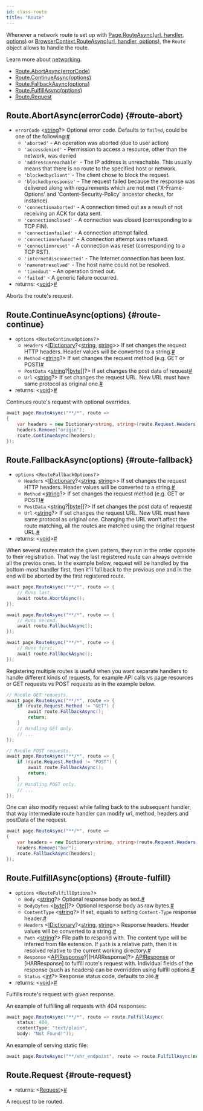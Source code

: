 ```yaml
---
id: class-route
title: "Route"
---
```


Whenever a network route is set up with [Page.RouteAsync(url, handler, options)](./api/class-page.mdx#page-route) or [BrowserContext.RouteAsync(url, handler, options)](./api/class-browsercontext.mdx#browser-context-route), the `Route` object allows to handle the route.

Learn more about [networking](../network.mdx).


- [Route.AbortAsync(errorCode)](./api/class-route.mdx#route-abort)
- [Route.ContinueAsync(options)](./api/class-route.mdx#route-continue)
- [Route.FallbackAsync(options)](./api/class-route.mdx#route-fallback)
- [Route.FulfillAsync(options)](./api/class-route.mdx#route-fulfill)
- [Route.Request](./api/class-route.mdx#route-request)

## Route.AbortAsync(errorCode) {#route-abort}
- `errorCode`<a aria-hidden="true" tabindex="-1" class="list-anchor-link" id="route-abort-option-error-code"/> &#60;[string]?&#62; Optional error code. Defaults to `failed`, could be one of the following:<a href="#route-abort-option-error-code" class="list-anchor">#</a>
  * `'aborted'` - An operation was aborted (due to user action)
  * `'accessdenied'` - Permission to access a resource, other than the network, was denied
  * `'addressunreachable'` - The IP address is unreachable. This usually means that there is no route to the specified host or network.
  * `'blockedbyclient'` - The client chose to block the request.
  * `'blockedbyresponse'` - The request failed because the response was delivered along with requirements which are not met ('X-Frame-Options' and 'Content-Security-Policy' ancestor checks, for instance).
  * `'connectionaborted'` - A connection timed out as a result of not receiving an ACK for data sent.
  * `'connectionclosed'` - A connection was closed (corresponding to a TCP FIN).
  * `'connectionfailed'` - A connection attempt failed.
  * `'connectionrefused'` - A connection attempt was refused.
  * `'connectionreset'` - A connection was reset (corresponding to a TCP RST).
  * `'internetdisconnected'` - The Internet connection has been lost.
  * `'namenotresolved'` - The host name could not be resolved.
  * `'timedout'` - An operation timed out.
  * `'failed'` - A generic failure occurred.
- returns:<a aria-hidden="true" tabindex="-1" class="list-anchor-link" id="route-abort-return"/> &#60;[void]&#62;<a href="#route-abort-return" class="list-anchor">#</a>

Aborts the route's request.

## Route.ContinueAsync(options) {#route-continue}
- `options` &#60;`RouteContinueOptions?`&#62;
  - `Headers`<a aria-hidden="true" tabindex="-1" class="list-anchor-link" id="route-continue-option-headers"/> &#60;[IDictionary]?<[string], [string]>&#62; If set changes the request HTTP headers. Header values will be converted to a string.<a href="#route-continue-option-headers" class="list-anchor">#</a>
  - `Method`<a aria-hidden="true" tabindex="-1" class="list-anchor-link" id="route-continue-option-method"/> &#60;[string]?&#62; If set changes the request method (e.g. GET or POST)<a href="#route-continue-option-method" class="list-anchor">#</a>
  - `PostData`<a aria-hidden="true" tabindex="-1" class="list-anchor-link" id="route-continue-option-post-data"/> &#60;[string]?|[byte]&#91;&#93;?&#62; If set changes the post data of request<a href="#route-continue-option-post-data" class="list-anchor">#</a>
  - `Url`<a aria-hidden="true" tabindex="-1" class="list-anchor-link" id="route-continue-option-url"/> &#60;[string]?&#62; If set changes the request URL. New URL must have same protocol as original one.<a href="#route-continue-option-url" class="list-anchor">#</a>
- returns:<a aria-hidden="true" tabindex="-1" class="list-anchor-link" id="route-continue-return"/> &#60;[void]&#62;<a href="#route-continue-return" class="list-anchor">#</a>

Continues route's request with optional overrides.

```csharp
await page.RouteAsync("**/*", route =>
{
    var headers = new Dictionary<string, string>(route.Request.Headers) { { "foo", "bar" } };
    headers.Remove("origin");
    route.ContinueAsync(headers);
});
```

## Route.FallbackAsync(options) {#route-fallback}
- `options` &#60;`RouteFallbackOptions?`&#62;
  - `Headers`<a aria-hidden="true" tabindex="-1" class="list-anchor-link" id="route-fallback-option-headers"/> &#60;[IDictionary]?<[string], [string]>&#62; If set changes the request HTTP headers. Header values will be converted to a string.<a href="#route-fallback-option-headers" class="list-anchor">#</a>
  - `Method`<a aria-hidden="true" tabindex="-1" class="list-anchor-link" id="route-fallback-option-method"/> &#60;[string]?&#62; If set changes the request method (e.g. GET or POST)<a href="#route-fallback-option-method" class="list-anchor">#</a>
  - `PostData`<a aria-hidden="true" tabindex="-1" class="list-anchor-link" id="route-fallback-option-post-data"/> &#60;[string]?|[byte]&#91;&#93;?&#62; If set changes the post data of request<a href="#route-fallback-option-post-data" class="list-anchor">#</a>
  - `Url`<a aria-hidden="true" tabindex="-1" class="list-anchor-link" id="route-fallback-option-url"/> &#60;[string]?&#62; If set changes the request URL. New URL must have same protocol as original one. Changing the URL won't affect the route matching, all the routes are matched using the original request URL.<a href="#route-fallback-option-url" class="list-anchor">#</a>
- returns:<a aria-hidden="true" tabindex="-1" class="list-anchor-link" id="route-fallback-return"/> &#60;[void]&#62;<a href="#route-fallback-return" class="list-anchor">#</a>

When several routes match the given pattern, they run in the order opposite to their registration. That way the last registered route can always override all the previos ones. In the example below, request will be handled by the bottom-most handler first, then it'll fall back to the previous one and in the end will be aborted by the first registered route.

```csharp
await page.RouteAsync("**/*", route => {
    // Runs last.
    await route.AbortAsync();
});

await page.RouteAsync("**/*", route => {
    // Runs second.
    await route.FallbackAsync();
});

await page.RouteAsync("**/*", route => {
    // Runs first.
    await route.FallbackAsync();
});
```

Registering multiple routes is useful when you want separate handlers to handle different kinds of requests, for example API calls vs page resources or GET requests vs POST requests as in the example below.

```csharp
// Handle GET requests.
await page.RouteAsync("**/*", route => {
    if (route.Request.Method != "GET") {
        await route.FallbackAsync();
        return;
    }
    // Handling GET only.
    // ...
});

// Handle POST requests.
await page.RouteAsync("**/*", route => {
    if (route.Request.Method != "POST") {
        await route.FallbackAsync();
        return;
    }
    // Handling POST only.
    // ...
});
```

One can also modify request while falling back to the subsequent handler, that way intermediate route handler can modify url, method, headers and postData of the request.

```csharp
await page.RouteAsync("**/*", route =>
{
    var headers = new Dictionary<string, string>(route.Request.Headers) { { "foo", "foo-value" } };
    headers.Remove("bar");
    route.FallbackAsync(headers);
});
```

## Route.FulfillAsync(options) {#route-fulfill}
- `options` &#60;`RouteFulfillOptions?`&#62;
  - `Body`<a aria-hidden="true" tabindex="-1" class="list-anchor-link" id="route-fulfill-option-body"/> &#60;[string]?&#62; Optional response body as text.<a href="#route-fulfill-option-body" class="list-anchor">#</a>
  - `BodyBytes`<a aria-hidden="true" tabindex="-1" class="list-anchor-link" id="route-fulfill-option-body-bytes"/> &#60;[byte]&#91;&#93;?&#62; Optional response body as raw bytes.<a href="#route-fulfill-option-body-bytes" class="list-anchor">#</a>
  - `ContentType`<a aria-hidden="true" tabindex="-1" class="list-anchor-link" id="route-fulfill-option-content-type"/> &#60;[string]?&#62; If set, equals to setting `Content-Type` response header.<a href="#route-fulfill-option-content-type" class="list-anchor">#</a>
  - `Headers`<a aria-hidden="true" tabindex="-1" class="list-anchor-link" id="route-fulfill-option-headers"/> &#60;[IDictionary]?<[string], [string]>&#62; Response headers. Header values will be converted to a string.<a href="#route-fulfill-option-headers" class="list-anchor">#</a>
  - `Path`<a aria-hidden="true" tabindex="-1" class="list-anchor-link" id="route-fulfill-option-path"/> &#60;[string]?&#62; File path to respond with. The content type will be inferred from file extension. If `path` is a relative path, then it is resolved relative to the current working directory.<a href="#route-fulfill-option-path" class="list-anchor">#</a>
  - `Response`<a aria-hidden="true" tabindex="-1" class="list-anchor-link" id="route-fulfill-option-response"/> &#60;[APIResponse]?|[HARResponse]?&#62; [APIResponse] or [HARResponse] to fulfill route's request with. Individual fields of the response (such as headers) can be overridden using fulfill options.<a href="#route-fulfill-option-response" class="list-anchor">#</a>
  - `Status`<a aria-hidden="true" tabindex="-1" class="list-anchor-link" id="route-fulfill-option-status"/> &#60;[int]?&#62; Response status code, defaults to `200`.<a href="#route-fulfill-option-status" class="list-anchor">#</a>
- returns:<a aria-hidden="true" tabindex="-1" class="list-anchor-link" id="route-fulfill-return"/> &#60;[void]&#62;<a href="#route-fulfill-return" class="list-anchor">#</a>

Fulfills route's request with given response.

An example of fulfilling all requests with 404 responses:

```csharp
await page.RouteAsync("**/*", route => route.FulfillAsync(
    status: 404,
    contentType: "text/plain",
    body: "Not Found!"));
```

An example of serving static file:

```csharp
await page.RouteAsync("**/xhr_endpoint", route => route.FulfillAsync(new RouteFulfillOptions { Path = "mock_data.json" }));
```

## Route.Request {#route-request}
- returns:<a aria-hidden="true" tabindex="-1" class="list-anchor-link" id="route-request-return"/> &#60;[Request]&#62;<a href="#route-request-return" class="list-anchor">#</a>

A request to be routed.

[Accessibility]: ./api/class-accessibility.mdx "Accessibility"
[APIRequest]: ./api/class-apirequest.mdx "APIRequest"
[APIRequestContext]: ./api/class-apirequestcontext.mdx "APIRequestContext"
[APIResponse]: ./api/class-apiresponse.mdx "APIResponse"
[Browser]: ./api/class-browser.mdx "Browser"
[BrowserContext]: ./api/class-browsercontext.mdx "BrowserContext"
[BrowserType]: ./api/class-browsertype.mdx "BrowserType"
[ConsoleMessage]: ./api/class-consolemessage.mdx "ConsoleMessage"
[Dialog]: ./api/class-dialog.mdx "Dialog"
[Download]: ./api/class-download.mdx "Download"
[ElementHandle]: ./api/class-elementhandle.mdx "ElementHandle"
[FileChooser]: ./api/class-filechooser.mdx "FileChooser"
[FormData]: ./api/class-formdata.mdx "FormData"
[Frame]: ./api/class-frame.mdx "Frame"
[FrameLocator]: ./api/class-framelocator.mdx "FrameLocator"
[JSHandle]: ./api/class-jshandle.mdx "JSHandle"
[Keyboard]: ./api/class-keyboard.mdx "Keyboard"
[Locator]: ./api/class-locator.mdx "Locator"
[LocatorAssertions]: ./test-assertions.mdx "LocatorAssertions"
[Mouse]: ./api/class-mouse.mdx "Mouse"
[Page]: ./api/class-page.mdx "Page"
[PageAssertions]: ./test-assertions.mdx "PageAssertions"
[Playwright]: ./api/class-playwright.mdx "Playwright"
[PlaywrightAssertions]: ./test-assertions.mdx "PlaywrightAssertions"
[Request]: ./api/class-request.mdx "Request"
[Response]: ./api/class-response.mdx "Response"
[Route]: ./api/class-route.mdx "Route"
[Selectors]: ./api/class-selectors.mdx "Selectors"
[TimeoutError]: ./api/class-timeouterror.mdx "TimeoutError"
[Touchscreen]: ./api/class-touchscreen.mdx "Touchscreen"
[Tracing]: ./api/class-tracing.mdx "Tracing"
[Video]: ./api/class-video.mdx "Video"
[WebSocket]: ./api/class-websocket.mdx "WebSocket"
[WebSocketFrame]: ./api/class-websocketframe.mdx "WebSocketFrame"
[Worker]: ./api/class-worker.mdx "Worker"
[Element]: https://developer.mozilla.org/en-US/docs/Web/API/element "Element"
[EvaluationArgument]: ./evaluating.mdx#evaluation-argument "EvaluationArgument"
[Promise]: https://developer.mozilla.org/en-US/docs/Web/JavaScript/Reference/Global_Objects/Promise "Promise"
[iterator]: https://developer.mozilla.org/en-US/docs/Web/JavaScript/Reference/Iteration_protocols "Iterator"
[origin]: https://developer.mozilla.org/en-US/docs/Glossary/Origin "Origin"
[selector]: https://developer.mozilla.org/en-US/docs/Web/CSS/CSS_Selectors "selector"
[Serializable]: https://developer.mozilla.org/en-US/docs/Web/JavaScript/Reference/Global_Objects/JSON/stringify#Description "Serializable"
[UIEvent.detail]: https://developer.mozilla.org/en-US/docs/Web/API/UIEvent/detail "UIEvent.detail"
[UnixTime]: https://en.wikipedia.org/wiki/Unix_time "Unix Time"
[xpath]: https://developer.mozilla.org/en-US/docs/Web/XPath "xpath"

[bool]: https://docs.microsoft.com/en-us/dotnet/api/system.boolean "bool"
[double]: https://docs.microsoft.com/en-us/dotnet/api/system.double "double"
[byte]: https://docs.microsoft.com/en-us/dotnet/api/system.byte "byte"
[int]: https://docs.microsoft.com/en-us/dotnet/api/system.int32 "int"
[void]: https://docs.microsoft.com/en-us/dotnet/csharp/language-reference/builtin-types/void "void"
[string]: https://docs.microsoft.com/en-us/dotnet/api/system.string "string"
[URL]: https://nodejs.org/api/url.html "URL"
[Regex]: https://docs.microsoft.com/en-us/dotnet/api/system.text.regularexpressions.regex "Regex"

[Action]: https://docs.microsoft.com/en-us/dotnet/api/system.action-1 "Action"
[Func]: https://docs.microsoft.com/en-us/dotnet/api/system.func-2 "Func"
[IEnumerable]: https://docs.microsoft.com/en-us/dotnet/api/system.collections.ienumerable "IEnumerable"
[IDictionary]: https://docs.microsoft.com/en-us/dotnet/api/system.collections.idictionary "IDictionary"
[Task]: https://docs.microsoft.com/en-us/dotnet/api/system.threading.tasks.task?view=net-5.0 "Task"
[IReadOnlyDictionary]: https://docs.microsoft.com/en-us/dotnet/api/system.collections.generic.ireadonlydictionary-2 "IReadOnlyDictionary"
[JsonElement]: https://docs.microsoft.com/en-us/dotnet/api/system.text.json.jsonelement "JsonElement"

[all available image tags]: https://mcr.microsoft.com/v2/playwright/tags/list "all available image tags"
[Docker Hub]: https://hub.docker.com/_/microsoft-playwright "Docker Hub"
[Dockerfile.focal]: https://github.com/microsoft/playwright/blob/master/utils/docker/Dockerfile.focal "Dockerfile.focal"
